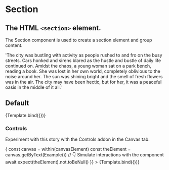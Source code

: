 

<Meta title="Atoms/Section" component={Section} />

# Section

## The HTML `<section>` element.

The Section component is used to create a section element and group content.

<ArgsTable story="Default" />


  'The city was bustling with activity as people rushed to and fro on the busy streets. Cars honked and sirens blared as the hustle and bustle of daily life continued on. Amidst the chaos, a young woman sat on a park bench, reading a book. She was lost in her own world, completely oblivious to the noise around her. The sun was shining bright and the smell of fresh flowers was in the air. The city may have been hectic, but for her, it was a peaceful oasis in the middle of it all.'

## Default

<Canvas>
  <Story
    name="Default"
    args={{
      children: Example()
    }}
  >
    {Template.bind({})}
  </Story>
</Canvas>

### Controls

Experiment with this story with the Controls addon in the Canvas tab.

<Canvas>
  <Story
    name="controls"
    args={{
      id: 'info',
      className: 'some-custom class-here',
      children: Example()
    }}
    play={async ({ canvasElement }) => {
      const canvas = within(canvasElement)
      const theElement = canvas.getByText(Example())
      // 👇 Simulate interactions with the component
      await expect(theElement).not.toBeNull()
    }}
  >
    {Template.bind({})}
  </Story>
</Canvas>
